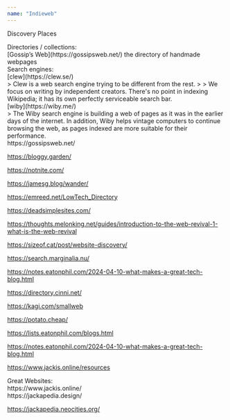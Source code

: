 ```yaml
---
name: "Indieweb"
---
```


Discovery Places

<div class="ml-[calc(1*1rem)] mb-8">
Directories / collections:

<div class="ml-[calc(2*1rem)] mb-8">
[Gossip’s Web](https://gossipsweb.net/) the directory of handmade webpages

</div>
Search engines:

<div class="ml-[calc(2*1rem)] mb-8">
[clew](https://clew.se/)

<div class="ml-[calc(3*1rem)] mb-8">
> Clew is a web search engine trying to be different from the rest.
>
> We focus on writing by independent creators. There's no point in indexing Wikipedia; it has its own perfectly serviceable search bar.

</div>
[wiby](https://wiby.me/)

<div class="ml-[calc(3*1rem)] mb-8">
> The Wiby search engine is building a web of pages as it was in the earlier days of the internet. In addition, Wiby helps vintage computers to continue browsing the web, as pages indexed are more suitable for their performance.

</div>
</div>
https://gossipsweb.net/

https://bloggy.garden/

https://notnite.com/

https://jamesg.blog/wander/

https://emreed.net/LowTech_Directory

https://deadsimplesites.com/

https://thoughts.melonking.net/guides/introduction-to-the-web-revival-1-what-is-the-web-revival

https://sizeof.cat/post/website-discovery/

https://search.marginalia.nu/

https://notes.eatonphil.com/2024-04-10-what-makes-a-great-tech-blog.html

https://directory.cinni.net/

https://kagi.com/smallweb

https://potato.cheap/

https://lists.eatonphil.com/blogs.html

https://notes.eatonphil.com/2024-04-10-what-makes-a-great-tech-blog.html

https://www.jackis.online/resources

</div>
Great Websites:

<div class="ml-[calc(1*1rem)] mb-8">
https://www.jackis.online/

<div class="ml-[calc(2*1rem)] mb-8">
https://jackapedia.design/

https://jackapedia.neocities.org/

</div>
</div>
